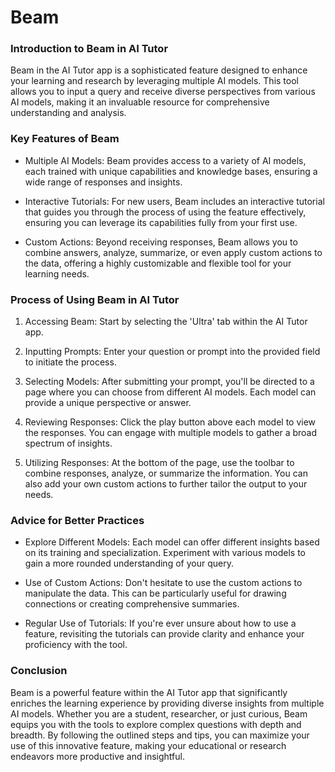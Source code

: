 Beam
====

### Introduction to Beam in AI Tutor

Beam in the AI Tutor app is a sophisticated feature designed to enhance your learning and research by leveraging multiple AI models. This tool allows you to input a query and receive diverse perspectives from various AI models, making it an invaluable resource for comprehensive understanding and analysis.

### Key Features of Beam

-   Multiple AI Models: Beam provides access to a variety of AI models, each trained with unique capabilities and knowledge bases, ensuring a wide range of responses and insights.

-   Interactive Tutorials: For new users, Beam includes an interactive tutorial that guides you through the process of using the feature effectively, ensuring you can leverage its capabilities fully from your first use.

-   Custom Actions: Beyond receiving responses, Beam allows you to combine answers, analyze, summarize, or even apply custom actions to the data, offering a highly customizable and flexible tool for your learning needs.

### Process of Using Beam in AI Tutor

1.  Accessing Beam: Start by selecting the 'Ultra' tab within the AI Tutor app.

2.  Inputting Prompts: Enter your question or prompt into the provided field to initiate the process.

3.  Selecting Models: After submitting your prompt, you'll be directed to a page where you can choose from different AI models. Each model can provide a unique perspective or answer.

4.  Reviewing Responses: Click the play button above each model to view the responses. You can engage with multiple models to gather a broad spectrum of insights.

5.  Utilizing Responses: At the bottom of the page, use the toolbar to combine responses, analyze, or summarize the information. You can also add your own custom actions to further tailor the output to your needs.

### Advice for Better Practices

-   Explore Different Models: Each model can offer different insights based on its training and specialization. Experiment with various models to gain a more rounded understanding of your query.

-   Use of Custom Actions: Don't hesitate to use the custom actions to manipulate the data. This can be particularly useful for drawing connections or creating comprehensive summaries.

-   Regular Use of Tutorials: If you're ever unsure about how to use a feature, revisiting the tutorials can provide clarity and enhance your proficiency with the tool.

### Conclusion

Beam is a powerful feature within the AI Tutor app that significantly enriches the learning experience by providing diverse insights from multiple AI models. Whether you are a student, researcher, or just curious, Beam equips you with the tools to explore complex questions with depth and breadth. By following the outlined steps and tips, you can maximize your use of this innovative feature, making your educational or research endeavors more productive and insightful.
